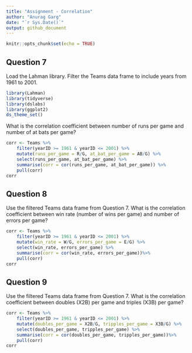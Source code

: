 ```yaml
---
title: "Assignment - Correlation"
author: "Anurag Garg"
date: "`r Sys.Date()`"
output: github_document
---
```


```r
knitr::opts_chunk$set(echo = TRUE)
```

## Question 7

Load the Lahman library. Filter the Teams data frame to include years from 1961 to 2001.

```r
library(Lahman)
library(tidyverse)
library(dslabs)
library(ggplot2)
ds_theme_set()
```


What is the correlation coefficient between number of runs per game and number of at bats per game?

```r
corr <- Teams %>%
    filter(yearID >= 1961 & yearID <= 2001) %>%
    mutate(runs_per_game = R/G, at_bat_per_game = AB/G) %>%
    select(runs_per_game, at_bat_per_game) %>%
    summarise(corr = cor(runs_per_game, at_bat_per_game)) %>%
    pull(corr)
corr
```


## Question 8

Use the filtered Teams data frame from Question 7.
What is the correlation coefficient between win rate (number of wins per game) and number of errors per game?

```r
corr <- Teams %>%
    filter(yearID >= 1961 & yearID <= 2001) %>%
    mutate(win_rate = W/G, errors_per_game = E/G) %>%
    select(win_rate, errors_per_game) %>%
    summarise(corr = cor(win_rate, errors_per_game))%>%
    pull(corr)
corr
```


## Question 9

Use the filtered Teams data frame from Question 7.
What is the correlation coefficient between doubles (X2B) per game and triples (X3B) per game?

```r
corr <- Teams %>%
    filter(yearID >= 1961 & yearID <= 2001) %>%
    mutate(doubles_per_game = X2B/G, tripples_per_game = X3B/G) %>%
    select(doubles_per_game, tripples_per_game) %>%
    summarise(corr = cor(doubles_per_game, tripples_per_game))%>%
    pull(corr)
corr
```

